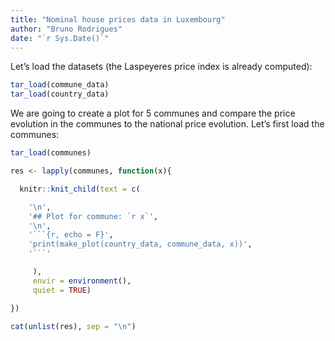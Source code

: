 ```yaml
---
title: "Nominal house prices data in Luxembourg"
author: "Bruno Rodrigues"
date: "`r Sys.Date()`"
---
```



Let’s load the datasets (the Laspeyeres price index is already computed):

```r
tar_load(commune_data)
tar_load(country_data)
```

We are going to create a plot for 5 communes and compare the price evolution in the communes
to the national price evolution. Let’s first load the communes:

```r
tar_load(communes)
```

```r
res <- lapply(communes, function(x){

  knitr::knit_child(text = c(

    '\n',
    '## Plot for commune: `r x`',
    '\n',
    '```{r, echo = F}',
    'print(make_plot(country_data, commune_data, x))',
    '```'

     ),
     envir = environment(),
     quiet = TRUE)

})

cat(unlist(res), sep = "\n")

```

